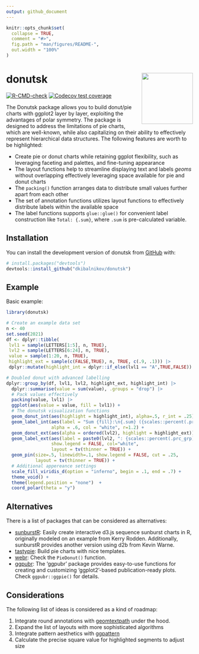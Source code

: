 ```yaml
---
output: github_document
---
```


<!-- README.md is generated from README.Rmd. Please edit that file -->

```r
knitr::opts_chunk$set(
  collapse = TRUE,
  comment = "#>",
  fig.path = "man/figures/README-",
  out.width = "100%"
)
```

# donutsk <img src="man/figures/donutsk_logo.png" align="right" height="138" /></a>

<!-- badges: start -->

[![R-CMD-check](https://github.com/dkibalnikov/donutsk/actions/workflows/R-CMD-check.yaml/badge.svg)](https://github.com/dkibalnikov/donutsk/actions/workflows/R-CMD-check.yaml)
[![Codecov test coverage](https://codecov.io/gh/dkibalnikov/donutsk/branch/main/graph/badge.svg)](https://app.codecov.io/gh/dkibalnikov/donutsk?branch=main)
<!-- badges: end -->

The Donutsk package allows you to build donut/pie charts with ggplot2 layer by layer, exploiting the advantages of polar symmetry. The package is designed to address the limitations of pie charts, which are well-known, while also capitalizing on their ability to effectively represent hierarchical data structures. The following features are worth to be highlighted:

- Create pie or donut charts while retaining ggplot flexibility, such as leveraging faceting and palettes, and fine-tuning appearance
- The layout functions help to streamline displaying text and labels *geoms* without overlapping effectively leveraging space available for pie and donut charts
- The `packing()` function arranges data to distribute small values further apart from each other
- The set of annotation functions utilizes layout functions to effectively distribute labels within the available space 
- The label functions supports `glue::glue()` for convenient label construction like `Total: {.sum}`, where `.sum` is pre-calculated variable.

## Installation

You can install the development version of donutsk from [GitHub](https://github.com/) with:

``` r
# install.packages("devtools")
devtools::install_github("dkibalnikov/donutsk")
```

## Example

Basic example:

```r
library(donutsk)

# Create an example data set
n <- 40
set.seed(2021)
df <- dplyr::tibble(
 lvl1 = sample(LETTERS[1:5], n, TRUE),
 lvl2 = sample(LETTERS[6:24], n, TRUE),
 value = sample(1:20, n, TRUE),
 highlight_ext = sample(c(FALSE,TRUE), n, TRUE, c(.9, .1))) |>
 dplyr::mutate(highlight_int = dplyr::if_else(lvl1 == "A",TRUE,FALSE))

# Doubled donut with advanced labelling 
dplyr::group_by(df, lvl1, lvl2, highlight_ext, highlight_int) |>
  dplyr::summarise(value = sum(value), .groups = "drop") |>
  # Pack values effectively 
  packing(value, lvl1) |> 
  ggplot(aes(value = value, fill = lvl1)) +
  # The donutsk visualization functions
  geom_donut_int(aes(highlight = highlight_int), alpha=.5, r_int = .25) +
  geom_label_int(aes(label = "Sum {fill}:\n{.sum} ({scales::percent(.prc)})"),
                 alpha = .6, col = "white", r=1.2) +
  geom_donut_ext(aes(alpha = ordered(lvl2), highlight = highlight_ext)) +
  geom_label_ext(aes(label = paste0(lvl2, ": {scales::percent(.prc_grp)}")),
                 show.legend = FALSE, col="white", 
                 layout = tv(thinner = TRUE)) +
  geom_pin(size=.5, linewidth=.1, show.legend = FALSE, cut = .25,
           layout = tv(thinner = TRUE)) +
  # Additional appereance settings
  scale_fill_viridis_d(option = "inferno", begin = .1, end = .7) +
  theme_void() + 
  theme(legend.position = "none")  + 
  coord_polar(theta = "y")
```

## Alternatives 

There is a list of packages that can be considered as alternatives:

- [sunburstR](https://github.com/timelyportfolio/sunburstR/): Easily create interactive d3.js sequence sunburst charts in R, originally modeled on an example from Kerry Rodden. Additionally, sunburstR provides another version using d2b from Kevin Warne.
- [tastypie](https://github.com/PaoloDalena/tastypie/): Build pie charts with nice templates.
- [webr](https://github.com/cardiomoon/webr): Check the `PieDonut()` function.
- [ggpubr](https://github.com/kassambara/ggpubr/): The ‘ggpubr’ package provides easy-to-use functions for creating and customizing ‘ggplot2’-based publication-ready plots. Check `ggpubr::ggpie()` for details.

## Considerations

The following list of ideas is considered as a kind of roadmap:

1. Integrate round annotations with [geomtextpath](https://allancameron.github.io/geomtextpath/) under the hood.
2. Expand the list of layouts with more sophisticated algorithms
3. Integrate pattern aesthetics with [ggpattern](https://coolbutuseless.github.io/package/ggpattern/index.html)
4. Calculate the precise square value for highlighted segments to adjust size 


